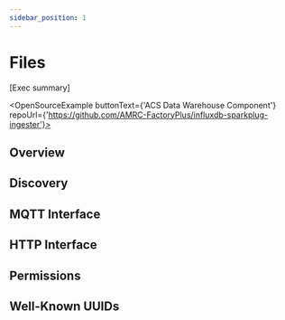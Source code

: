 ```yaml
---
sidebar_position: 1
---
```


# Files

[Exec summary]

<OpenSourceExample buttonText={'ACS Data Warehouse Component'} repoUrl={'https://github.com/AMRC-FactoryPlus/influxdb-sparkplug-ingester'}></OpenSourceExample>

## Overview

## Discovery

## MQTT Interface

## HTTP Interface

## Permissions

## Well-Known UUIDs